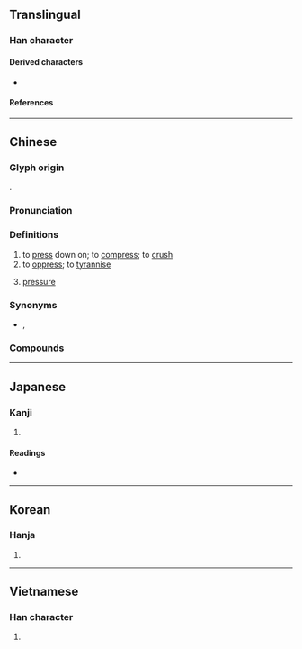 {{also|压|圧}}
{{character info/new}}
==Translingual==
{{Han simplified forms|壓|圧|压}}

===Han character===
{{Han char|rn=32|rad=土|as=14|sn=17|four=71214|canj=MKG|ids=⿸厭土(GHT),⿱厭土(JKV)}}

====Derived characters====
* {{l|mul|[[𢹥]]}}

====References====
{{Han ref|kx=0241.100|dkj=05557|dj=0480.330|hdz=10495.060|uh=58D3}}

----

==Chinese==
{{zh-forms|s=压}}

===Glyph origin===
{{Han etym}}
{{Han compound|厭|土|c1=p|c2=s|t2=dust|ls=psc}}.

===Pronunciation===
{{zh-pron
|m=yā,yà
|m_note=yà - only used in {{zh-l|*壓根}} (Mainland standard)
|c=aat3
|h=pfs=ap
|md=dáh/ák
|md_note=dáh - vernacular; ák - literary
|mn=ah/ap/qz,tw,xm:teh
|mn_note=ah - vernacular; ap - literary; teh - vernacular (俗), also written as {{zh-l|硩|tr=-}}
|mn-t=iab4/ieb4/dêh4
|mn-t_note=iab4/ieb4 - literary (ieb4 - Chaozhou); dêh4 - vernacular (俗), also written as {{zh-l|硩|tr=-}}
|w=4aq
|mc=y
|oc=y
|cat=v,n
}}

===Definitions===
{{zh-hanzi}}

# to [[press]] down on; to [[compress]]; to [[crush]]
# to [[oppress]]; to [[tyrannise]]
# {{lb|zh|physics}} [[pressure]]

===Synonyms===
* {{sense|to press down on}} {{q|Cantonese}} {{zh-l|磧|tr=zaak3}}, {{q|Min Nan}} {{zh-l|硩|tr=teh}}

===Compounds===
{{zh-der|下壓力|低壓|低壓帶|低氣壓|低血壓|偏壓|側壓力|光壓|冷低壓|冷高壓|制壓射擊|加壓|反壓|壓一|壓不住|壓事|壓低|壓住|壓倒|壓倒元白|壓倒性|壓倒群雄|壓價|壓克力|壓冑子|壓制|壓力|壓力團體|壓力機|壓力艙|壓力計|壓力鍋|壓卵|壓卷|壓境|壓契|壓子|壓子息|壓寨夫人|壓寶|壓尺|壓尾|壓強|壓手|壓抑|壓服|壓枉造舌|壓枝|壓桌|壓條|壓條法|壓榨|壓歲|壓歲錢|壓氣兒|壓派|壓災|壓痛|壓碎|壓碟兒|壓秤|壓箱底|壓線|壓縮|壓縮性|壓縮機|壓縮空氣|壓肩疊背|壓腰|壓良為賤|壓花|壓花會|壓蔓|壓衣刀|壓製|壓覺|壓角章|壓路機|壓軸|壓軸子|壓軸戲|壓轎|壓迫|壓迫感|壓酒|壓酒囊|壓金線|壓鑄|壓陣|壓隊|壓雪求油|壓電效應|壓青|壓靜|壓馬路|壓驚|壓魅|大氣壓|大氣壓力|大軍壓境|層壓法|彈壓|心縮壓|心舒壓|打壓|指壓|按壓|排山壓卵|摜壓|擠壓|施壓|旁壓力|模壓|欺壓|欺大壓小|氣壓|氣壓山河|氣壓梯度|氣壓表|氣壓計|水壓|水壓機|汽壓|沖壓|沖壓機|油壓|泰山壓卵|泰山壓頂|洩壓|液壓|液壓機|減壓|減壓站|減壓閥|烏壓壓|蒸氣壓|熱帶低壓|眼壓|社會壓力|禁壓|積壓|等壓線|緊壓茶|腦壓|舒張壓|藝壓當行|血壓|血壓計|變壓器|鎮壓|降壓器|陵壓|電壓|顱內壓|風壓|騎鞍壓馬|高壓|高壓手段|高壓球|高壓線|高壓迴流|高壓鍋|高壓電|高氣壓|高血壓|黑壓壓|壓根|壓根兒|壓霸|壓扁|壓頭}}

{{zh-cat|Elementary}}

----

==Japanese==
{{ja-kanji forms|圧|壓}}

===Kanji===
{{ja-kanji|grade=|rs=土14|shin=圧}}

# {{rfdef|ja|sort=土14}}

====Readings====
* {{ja-readings|on=[[あつ]] (atsu), [[おう]] (ō), [[えん]] (en)|kun=[[おさえる]] (osaeru)}}

----

==Korean==

===Hanja===
{{ko-hanja|hangeul=압|rv=ap|mr=ap}}

# {{rfdef|ko|sort=土14}}

----

==Vietnamese==

===Han character===
{{vi-hantu|[[áp]], [[ếm]]|rs=土14}}

# {{rfdef|vi|sort=土14}}
